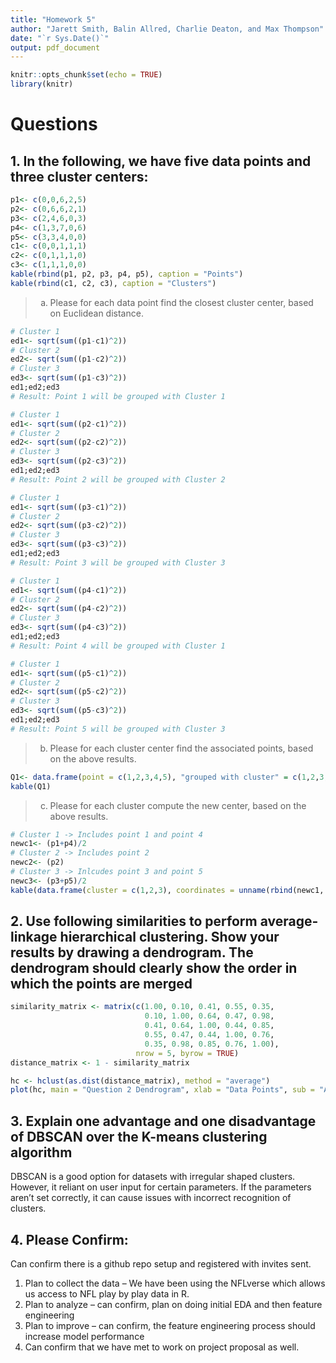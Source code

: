 ```yaml
---
title: "Homework 5"
author: "Jarett Smith, Balin Allred, Charlie Deaton, and Max Thompson"
date: "`r Sys.Date()`"
output: pdf_document
---
```


```r
knitr::opts_chunk$set(echo = TRUE)
library(knitr)
```

# Questions

## 1. In the following, we have five data points and three cluster centers:

```r
p1<- c(0,0,6,2,5)
p2<- c(0,6,6,2,1)
p3<- c(2,4,6,0,3)
p4<- c(1,3,7,0,6)
p5<- c(3,3,4,0,0)
c1<- c(0,0,1,1,1)
c2<- c(0,1,1,1,0)
c3<- c(1,1,1,0,0)
kable(rbind(p1, p2, p3, p4, p5), caption = "Points")
kable(rbind(c1, c2, c3), caption = "Clusters")
```

> a. Please for each data point find the closest cluster center, based on Euclidean distance.

```r
# Cluster 1
ed1<- sqrt(sum((p1-c1)^2))
# Cluster 2
ed2<- sqrt(sum((p1-c2)^2))
# Cluster 3
ed3<- sqrt(sum((p1-c3)^2))
ed1;ed2;ed3
# Result: Point 1 will be grouped with Cluster 1
```

```r
# Cluster 1
ed1<- sqrt(sum((p2-c1)^2))
# Cluster 2
ed2<- sqrt(sum((p2-c2)^2))
# Cluster 3
ed3<- sqrt(sum((p2-c3)^2))
ed1;ed2;ed3
# Result: Point 2 will be grouped with Cluster 2
```

```r
# Cluster 1
ed1<- sqrt(sum((p3-c1)^2))
# Cluster 2
ed2<- sqrt(sum((p3-c2)^2))
# Cluster 3
ed3<- sqrt(sum((p3-c3)^2))
ed1;ed2;ed3
# Result: Point 3 will be grouped with Cluster 3
```

```r
# Cluster 1
ed1<- sqrt(sum((p4-c1)^2))
# Cluster 2
ed2<- sqrt(sum((p4-c2)^2))
# Cluster 3
ed3<- sqrt(sum((p4-c3)^2))
ed1;ed2;ed3
# Result: Point 4 will be grouped with Cluster 1
```

```r
# Cluster 1
ed1<- sqrt(sum((p5-c1)^2))
# Cluster 2
ed2<- sqrt(sum((p5-c2)^2))
# Cluster 3
ed3<- sqrt(sum((p5-c3)^2))
ed1;ed2;ed3
# Result: Point 5 will be grouped with Cluster 3
```

> b. Please for each cluster center find the associated points, based on the above results.

```r
Q1<- data.frame(point = c(1,2,3,4,5), "grouped with cluster" = c(1,2,3,1,3))
kable(Q1)
```

> c. Please for each cluster compute the new center, based on the above results.

```r
# Cluster 1 -> Includes point 1 and point 4
newc1<- (p1+p4)/2
# Cluster 2 -> Includes point 2
newc2<- (p2)
# Cluster 3 -> Inlcudes point 3 and point 5
newc3<- (p3+p5)/2
kable(data.frame(cluster = c(1,2,3), coordinates = unname(rbind(newc1, newc2, newc3))))
```

## 2. Use following similarities to perform average-linkage hierarchical clustering. Show your results by drawing a dendrogram. The dendrogram should clearly show the order in which the points are merged

```r
similarity_matrix <- matrix(c(1.00, 0.10, 0.41, 0.55, 0.35,
                              0.10, 1.00, 0.64, 0.47, 0.98,
                              0.41, 0.64, 1.00, 0.44, 0.85,
                              0.55, 0.47, 0.44, 1.00, 0.76,
                              0.35, 0.98, 0.85, 0.76, 1.00), 
                            nrow = 5, byrow = TRUE)
distance_matrix <- 1 - similarity_matrix

hc <- hclust(as.dist(distance_matrix), method = "average")
plot(hc, main = "Question 2 Dendrogram", xlab = "Data Points", sub = "Average Linkage")
```

## 3. Explain one advantage and one disadvantage of DBSCAN over the K-means clustering algorithm

DBSCAN is a good option for datasets with irregular shaped clusters. However, it reliant on user input for certain parameters. If the parameters aren’t set correctly, it can cause issues with incorrect recognition of clusters.

## 4. Please Confirm:

Can confirm there is a github repo setup and registered with invites sent.

1. Plan to collect the data -- We have been using the NFLverse which allows us access to NFL play by play data in R.
2. Plan to analyze -- can confirm, plan on doing initial EDA and then feature engineering
3. Plan to improve -- can confirm, the feature engineering process should increase model performance
4. Can confirm that we have met to work on project proposal as well.
